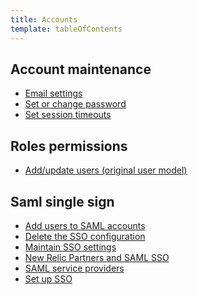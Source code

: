 ```yaml
---
title: Accounts
template: tableOfContents
---
```


## Account maintenance

* [Email settings](/docs/accounts/accounts/account-maintenance/account-email-settings)
* [Set or change password](/docs/accounts/accounts/account-maintenance/change-passwords-user-preferences)
* [Set session timeouts](/docs/accounts/accounts/account-maintenance/set-session-timeouts)

## Roles permissions

* [Add/update users (original user model)](/docs/accounts/accounts/roles-permissions/add-update-users)

## Saml single sign

* [Add users to SAML accounts](/docs/accounts/accounts/saml-single-sign/add-users-saml-accounts)
* [Delete the SSO configuration](/docs/accounts/accounts/saml-single-sign/delete-sso-configuration)
* [Maintain SSO settings](/docs/accounts/accounts/saml-single-sign/maintain-sso-settings)
* [New Relic Partners and SAML SSO](/docs/accounts/accounts/saml-single-sign/new-relic-partners-saml-sso)
* [SAML service providers](/docs/accounts/accounts/saml-single-sign/saml-service-providers)
* [Set up SSO](/docs/accounts/accounts/saml-single-sign/set-sso)

